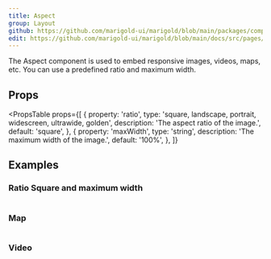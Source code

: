 ```yaml
---
title: Aspect
group: Layout
github: https://github.com/marigold-ui/marigold/blob/main/packages/components/src/Aspect/Aspect.tsx
edit: https://github.com/marigold-ui/marigold/blob/main/docs/src/pages/components/aspect.mdx
---
```


The Aspect component is used to embed responsive images, videos, maps, etc. You can use a predefined ratio and maximum width.

<Preview>
  <BasicAside />
</Preview>

## Props

<PropsTable
  props={[
    {
      property: 'ratio',
      type: 'square, landscape, portrait, widescreen, ultrawide, golden',
      description: 'The aspect ratio of the image.',
      default: 'square',
    },
    {
      property: 'maxWidth',
      type: 'string',
      description: 'The maximum width of the image.',
      default: '100%',
    },
  ]}
></PropsTable>

## Examples

### Ratio Square and maximum width

```tsx preview file=components/Aspect/ratio-square.demo.tsx

```

### Map

```tsx preview file=components/Aspect/map.demo.tsx

```

### Video

```tsx preview file=components/Aspect/video.demo.tsx

```
